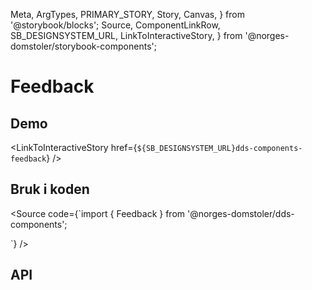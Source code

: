   Meta,
  ArgTypes,
  PRIMARY_STORY,
  Story,
  Canvas,
} from '@storybook/blocks';
  Source,
  ComponentLinkRow,
  SB_DESIGNSYSTEM_URL,
  LinkToInteractiveStory,
} from '@norges-domstoler/storybook-components';

<Meta of={FeedbackStories} />

# Feedback

<ComponentLinkRow
  docsHref="https://design.domstol.no/987b33f71/p/73f13e-feedback"
  figmaHref="https://www.figma.com/file/ewqSDmkgqDQ5PyOsRp4V5b/?node-id=155%3A38"
  githubHref="https://github.com/domstolene/designsystem/tree/master/packages/components/src/components/Feedback"
/>

## Demo

<Canvas>
  <Story of={FeedbackStories.Default} />
</Canvas>

<LinkToInteractiveStory
  href={`${SB_DESIGNSYSTEM_URL}dds-components-feedback`}
/>

## Bruk i koden

<Source
  code={`import { Feedback } from '@norges-domstoler/dds-components';

<Feedback ratingLabel="Hvordan opplevdes innsendingen?" />
`} />

## API

<ArgTypes story={PRIMARY_STORY} />
